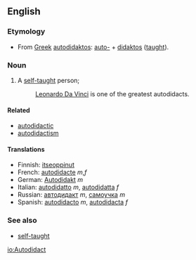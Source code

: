 ==English==
===Etymology===
*From [[Greek]] [[autodidaktos]]: [[auto-]] + [[didaktos]] ([[taught]]).

===Noun===
#A [[self-taught]] person;
#: [[Leonardo Da Vinci]] is one of the greatest autodidacts.

====Related====
*[[autodidactic]]
*[[autodidactism]]

====Translations====
*Finnish: [[itseoppinut]]
*French: [[autodidacte]] ''m'',''f''
*German: [[Autodidakt]] ''m''
*Italian: [[autodidatto]] ''m'', [[autodidatta]] ''f''
*Russian: [[автодидакт]] ''m'', [[самоучка]] ''m''
*Spanish: [[autodidacto]] ''m'', [[autodidacta]] ''f''

===See also===
*[[self-taught]]

[[io:Autodidact]]